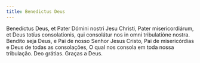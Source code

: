 ```yaml
---
title: Benedictus Deus
---
```


<div class="grid grid-cols-2 gap-5">
  <span class="text-justify">
    Benedíctus Deus, et Pater Dómini nostri Jesu Christi, Pater misericordiárum,
    et Deus totíus consolationis, qui consolátur nos in omni tribulatióne
    nostra.
  </span>
  <span class="text-justify">
    Bendito seja Deus, e Pai de nosso Senhor Jesus Cristo, Pai de misericórdias
    e Deus de todas as consolações, O qual nos consola em toda nossa tribulação.
  </span>
  <span class="text-justify">Deo grátias.</span>
  <span class="text-justify">Graças a Deus.</span>
</div>
